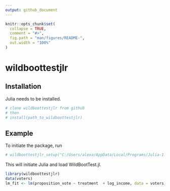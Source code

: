 ```yaml
---
output: github_document
---
```


<!-- README.md is generated from README.Rmd. Please edit that file -->

```r
knitr::opts_chunk$set(
  collapse = TRUE,
  comment = "#>",
  fig.path = "man/figures/README-",
  out.width = "100%"
)
```

# wildboottestjlr

## Installation

Julia needs to be installed. 

``` r
# clone wildboottestjlr from github
# then 
# install(path_to_wildboottestjlr)

```
## Example 

To initiate the package, run

```r
# wildboottestjlr_setup("C:/Users/alexa/AppData/Local/Programs/Julia-1.6.3/bin")
```

This will initiate Julia and load WildBootTest.jl. 

```r
library(wildboottestjlr)
data(voters)
lm_fit <- lm(proposition_vote ~ treatment  + log_income, data = voters)


```



